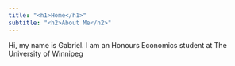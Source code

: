 ```yaml
---
title: "<h1>Home</h1>"
subtitle: "<h2>About Me</h2>"
---
```


<p>Hi, my name is Gabriel. I am an Honours Economics student at The University of Winnipeg</p>
